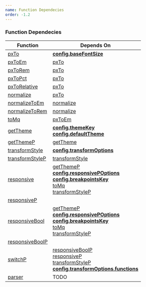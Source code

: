 ```yaml
---
name: Function Dependecies
order: -1.2
---
```


### Function Dependecies
| Function                | Depends On                                          |
|-------------------------|-----------------------------------------------------|
| [  pxTo  ](px-to)       | [ **config.baseFontSize** ](config#breakpointskey)  |
| [  pxToEm  ](px-to-em)  | [  pxTo  ](px-to)                                   |
| [  pxToRem ](px-to-rem) | [  pxTo  ](px-to)                                   |
| [  pxToPct ](px-to-pct) | [  pxTo  ](px-to)                                   |
| [  pxToRelative ](px-to-pct) | [  pxTo  ](px-to)                              |
| [  normalize ](normalize) | [  pxTo  ](px-to)                              |
| [  normalizeToEm ](normalize) | [  normalize  ](normalize)                              |
| [  normalizeToRem ](normalize-to-rem) | [  normalize  ](normalize)                              |
| [  toMq ](px-to-pct) | [  pxToEm  ](px-to-em)                              |
| [  getTheme](get-theme) | [ **config.themeKey** ](config#themeKey) <br />[ **config.defaultTheme** ](config#defaultTheme)   |
| [  getThemeP](get-theme-p) | [ getTheme](get-theme)   |
| [  transformStyle ](transform-style) | [ **config.transformOptions** ](config#transformOptions)  |
| [  transformStyleP ](transform-style) | [transformStyle ](transform-style)  |
| [  responsive ](responsive) |  [getThemeP](get-theme-p) <br /> [ **config.responsivePOptions** ](config#responsive-p-options) <br /> [ **config.breakpointsKey** ](config#breakpointsKey) <br /> [  toMq ](px-to-pct) <br />  [  transformStyleP ](transform-style) |
| [  responsiveP ](responsive-p) |   |
| [  responsiveBool ](responsive-bool) |  [getThemeP](get-theme-p) <br /> [ **config.responsivePOptions** ](config#responsive-p-options) <br /> [ **config.breakpointsKey** ](config#breakpointsKey) <br /> [  toMq ](px-to-pct) <br />  [  transformStyleP ](transform-style) |
| [  responsiveBoolP ](responsiveBool-p) |   |
| [  switchP ](responsiveBool-p) | [  responsiveBoolP ](responsiveBool-p) <br /> [responsiveP ](responsive-p)   <br />[  transformStyleP ](transform-style) <br />  [ **config.transformOptions.functions** ](config#transformOptions)   |
| [  parser ](parser) | TODO |



